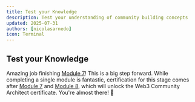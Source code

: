 ```yaml
---
title: Test your Knowledge
description: Test your understanding of community building concepts
updated: 2025-07-31
authors: [nicolasarnedo]
icon: Terminal
---
```


## Test your Knowledge

<Quiz quizId="701" />
<Quiz quizId="702" />
<Quiz quizId="703" />
<Quiz quizId="704" />
<Quiz quizId="705" />

Amazing job finishing [Module 7](/academy/codebase-entrepreneur-community/07-community-building/01-introduction)! This is a big step forward. While completing a single module is fantastic, certification for this stage comes after [Module 7](/academy/codebase-entrepreneur-community/07-community-building/01-introduction) and [Module 8](/academy/codebase-entrepreneur-community/08-mastering-tokenomics/01-introduction), which will unlock the Web3 Community Architect certificate. You're almost there! 🌟